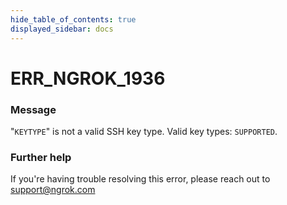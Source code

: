 ```yaml
---
hide_table_of_contents: true
displayed_sidebar: docs
---
```



# ERR_NGROK_1936

### Message

"`KEYTYPE`" is not a valid SSH key type. Valid key types: `SUPPORTED`.

<ErrorDetails error="err_ngrok_1936" />

### Further help

If you're having trouble resolving this error, please reach out to [support@ngrok.com](mailto:support@ngrok.com?subject=Help%20with%20ERR_NGROK_1936)
